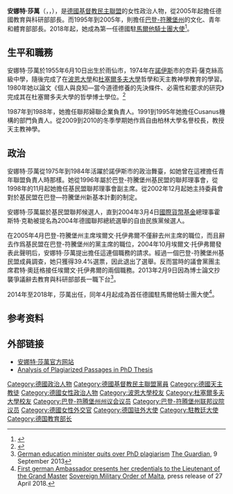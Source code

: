 {{Infobox Minister
| name          = 安娜特·莎萬<br>Annette Schavan
| image         = Schavan 2010.jpg
| caption       = 安娜特·莎萬（2008年）
| office       = 德國駐[[馬爾他騎士團|馬爾他騎士團]]大使 
| term_start   = 2018年4月
| term_end     = 
| office2       = [[德國教育與研究部部長|德國教育與研究部部長]]
| term_start2    = 2005年11月22日
| term_end2      = 2013年2月14日
| predecessor2   = [[耶蝶嘉德·布爾曼|耶蝶嘉德·布爾曼]]
| successor2     = 
| office3       = [[巴登-符騰堡|巴登-符騰堡]]文化、青年和體育部部長 
| term_start3   = 1995年7月19日
| term_end3     = 2005年10月5日
| predecessor3  = [[馬莉安娜·舒爾茲-赫克特|馬莉安娜·舒爾茲-赫克特]]
| successor3    = [[海爾穆特·饒|海爾穆特·饒]]
| birth_date    = {{Birth date and age|1955|6|10|mf=y}}
| birth_place   = [[德國|德國]][[雨仙|雨仙]]
| nationality   = {{GER}}
| death_date    = 
| death_place   = 
| party         = {{CDU/short}}
| relations     = 
| residence     = 
| alma_mater    = [[波恩大學|波恩大學]] <br /> [[杜塞道夫大學|杜塞道夫大學]]
| profession    = 
| religion      = 
| signature     = 
| website       = [http://www.Annette-Schavan.de/ Annette-Schavan.de]
| footnotes     = 
}}

'''安娜特·莎萬'''（{{lang-de|Annette Schavan}}，{{IPA-de|aˈnɛtə ʃaˈvaːn|-|De-Annette_Schavan.ogg}}，{{bd|1955年|6月10日|catIdx=S}}），是[[德國|德國]][[德國基督教民主聯盟|基督教民主聯盟]]的女性政治人物，從2005年起擔任德國教育與科研部部長。而1995年到2005年，則擔任[[巴登-符騰堡州|巴登-符騰堡州]]的文化、青年和體育部部長。2018年起，她成為第一任德國駐[[馬爾他騎士團|馬爾他騎士團]][[大使|大使]]<ref>{{Cite news |url=https://www.orderofmalta.int/2018/04/27/german-ambassador-credentials-lieutenant-grand-master/ |title=First german Ambassador presents her credentials to the Lieutenant of the Grand Master |publisher=[[馬爾他騎士團|Sovereign Military Order of Malta]] |date=2018-04-27 |accessdate=2020-07-10 |archive-date=2021-01-02 |archive-url=https://web.archive.org/web/20210102131841/https://www.orderofmalta.int/2018/04/27/german-ambassador-credentials-lieutenant-grand-master/ |dead-url=no }}</ref>。

==生平和職務==
安娜特·莎萬於1955年6月10日出生於雨仙市，1974年在[[諾伊斯|諾伊斯]]市的奈莉·薩克絲高級中學，隨後完成了在[[波恩大學|波恩大學]]和[[杜塞爾多夫大學|杜塞爾多夫大學]]哲學和天主教神學教育的學習。1980年她以論文《個人與良知—當今道德修養的先決條件、必需性和要求的研究》完成其在杜塞爾多夫大學的哲學博士學位。<ref>{{Cite web |url=http://www.spiegel.de/international/germany/merkel-cabinet-member-accused-by-university-of-plagiarism-a-861323.html |title=存档副本 |access-date=2013-01-24 |archive-date=2020-11-12 |archive-url=https://web.archive.org/web/20201112005918/https://www.spiegel.de/international/germany/merkel-cabinet-member-accused-by-university-of-plagiarism-a-861323.html |dead-url=no }}</ref>

1987年到1988年，她擔任聯邦婦聯企業負責人。1991到1995年她擔任Cusanus機構的部門負責人。從2009到2010的冬季學期她作爲自由柏林大學名譽校長，教授天主教神學。

== 政治 ==
安娜特·莎萬從1975年到1984年活躍於諾伊斯市的政治舞臺，如她曾在這裡擔任青年聯盟負責人時那樣。她從1996年屬於巴登-符騰堡州基民盟的聯邦理事會，從1998年的11月起她擔任基民盟聯邦理事會副主席。從2002年12月起她主持委員會對於基民盟在巴登—符騰堡州新基本計劃的制定。

安娜特·莎萬屬於基民盟聯邦候選人，直到2004年3月4日[[國際貨幣基金|國際貨幣基金]]總理事霍斯特·克勒被提名為2004年德國聯邦總統選舉的自由民族黨候選人。

在2005年4月巴登-符騰堡州主席埃爾文·托伊弗爾不僅辭去州主席的職位，而且辭去作爲基民盟在巴登-符騰堡州的黨主席的職位，2004年10月埃爾文·托伊弗爾發表此聲明后，安娜特·莎萬提出擔任這連個職務的請求。經過一個巴登-符騰堡州基民盟成員調查，她只獲得39.4%選票，因此退出了選舉。反而當時的議會黨團主席君特·奧廷格接任埃爾文·托伊弗爾的兩個職務。2013年2月9日因為博士論文抄襲爭議辭去教育與科研部部長一職下台<ref>[http://www.guardian.co.uk/world/2013/feb/09/german-education-minister-quits-phd-plagiarism German education minister quits over PhD plagiarism] {{Wayback|url=http://www.guardian.co.uk/world/2013/feb/09/german-education-minister-quits-phd-plagiarism |date=20130718064713 }} [[The_Guardian|The Guardian]], 9 September 2013</ref>。

2014年至2018年，莎萬出任{{Link-de|德國駐教廷大使館|Deutsche Botschaft beim Heiligen Stuhl|德國駐教廷大使}}，同年4月起成為首任德國駐馬爾他騎士團大使<ref>[https://www.orderofmalta.int/2018/04/27/german-ambassador-credentials-lieutenant-grand-master/ First german Ambassador presents her credentials to the Lieutenant of the Grand Master] {{Wayback|url=https://www.orderofmalta.int/2018/04/27/german-ambassador-credentials-lieutenant-grand-master/ |date=20210102131841 }} [[Sovereign_Military_Order_of_Malta|Sovereign Military Order of Malta]], press release of 27 April 2018.</ref>。

==参考资料==
{{Reflist}}

==外部链接==
{{commonscat-inline|Annette Schavan}}
* [http://www.annette-schavan.de/ 安娜特·莎萬官方网站] {{Wayback|url=http://www.annette-schavan.de/ |date=20210126130955 }}
* [http://schavanplag.wordpress.com/ Analysis of Plagiarized Passages in PhD Thesis] {{Wayback|url=http://schavanplag.wordpress.com/ |date=20130119084111 }}

{{Authority control}}

{{DEFAULTSORT: Schavan, Annette}}
[[Category:德國政治人物|Category:德國政治人物]]
[[Category:德國基督教民主聯盟黨員|Category:德國基督教民主聯盟黨員]]
[[Category:德國天主教徒|Category:德國天主教徒]]
[[Category:德國女性政治人物|Category:德國女性政治人物]]
[[Category:波恩大學校友|Category:波恩大學校友]]
[[Category:杜塞爾多夫大學校友|Category:杜塞爾多夫大學校友]]
[[Category:巴登-符腾堡州州议会议员|Category:巴登-符腾堡州州议会议员]]
[[Category:巴登-符腾堡州联邦议院议员|Category:巴登-符腾堡州联邦议院议员]]
[[Category:德國女性外交官|Category:德國女性外交官]]
[[Category:德国驻外大使|Category:德国驻外大使]]
[[Category:駐教廷大使|Category:駐教廷大使]]
[[Category:德国教育部长|Category:德国教育部长]]